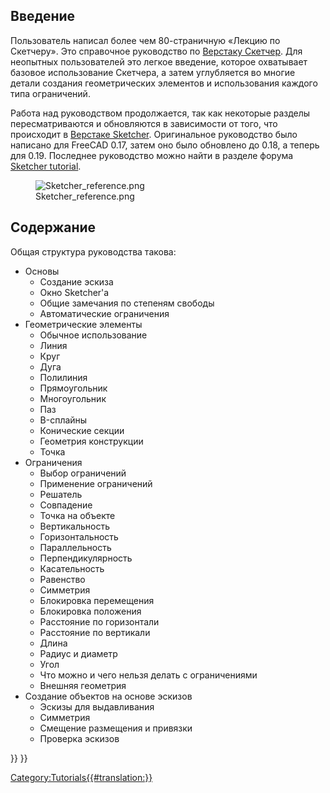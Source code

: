 <languages/>

<span id="Introduction"></span>
== Введение ==

Пользователь {{Emphasis|chrisb}} написал более чем 80-страничную «Лекцию по Скетчеру». Это справочное руководство по [[Sketcher_Workbench/ru|Верстаку Скетчер]]. Для неопытных пользователей это легкое введение, которое охватывает базовое использование Скетчера, а затем углубляется во многие детали создания геометрических элементов и использования каждого типа ограничений.

<div class="mw-translate-fuzzy">
Работа над руководством продолжается, так как некоторые разделы пересматриваются и обновляются в зависимости от того, что происходит в [[Sketcher_Workbench/ru|Верстаке Sketcher]]. Оригинальное руководство было написано для FreeCAD 0.17, затем оно было обновлено до 0.18, а теперь для 0.19. Последнее руководство можно найти в разделе форума [https://forum.freecadweb.org/viewtopic.php?f=36&t=30104 Sketcher tutorial].
</div>

[[File:Sketcher_reference.png]]
<div class="mw-translate-fuzzy">
{{Caption|Пример эскиза в справочном руководстве.}}
</div>

<span id="Contents"></span>
== Содержание ==

<div class="mw-translate-fuzzy">
Общая структура руководства такова:
* Основы
** Создание эскиза
** Окно Sketcher'а
** Общие замечания по степеням свободы
** Автоматические ограничения
* Геометрические элементы
** Обычное использование
** Линия
** Круг
** Дуга
** Полилиния
** Прямоугольник
** Многоугольник
** Паз
** B-сплайны
** Конические секции
** Геометрия конструкции
** Точка
* Ограничения
** Выбор ограничений
** Применение ограничений
** Решатель
** Совпадение
** Точка на объекте
** Вертикальность
** Горизонтальность
** Параллельность
** Перпендикулярность
** Касательность
** Равенство
** Симметрия
** Блокировка перемещения
** Блокировка положения
** Расстояние по горизонтали
** Расстояние по вертикали
** Длина
** Радиус и диаметр
** Угол
** Что можно и чего нельзя делать с ограничениями
** Внешняя геометрия
* Создание объектов на основе эскизов {{Emphasis|(будет дописано)}}
** Эскизы для выдавливания
** Симметрия
** Смещение размещения и привязки
** Проверка эскизов
</div>


[[Category:Tutorials{{#translation:}}]]
{{Sketcher Tools navi{{#translation:}}}}
{{Userdocnavi{{#translation:}}}}